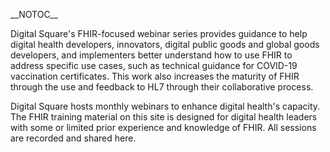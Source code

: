 __NOTOC__

{{Communityheader|title=FHIR}}

Digital Square's FHIR-focused webinar series provides guidance to help digital health developers, innovators, digital public goods and global goods developers, and implementers better understand how to use FHIR to address specific use cases, such as technical guidance for COVID-19 vaccination certificates. This work also increases the maturity of FHIR through the use and feedback to HL7 through their collaborative process.

Digital Square hosts monthly webinars to enhance digital health's capacity. The FHIR training material on this site is designed for digital health leaders with some or limited prior experience and knowledge of FHIR. All sessions are recorded and shared here.



<div class="articlebox-holder"><!-- do not remove -->

{{Articlebox
|type=Article
|title1=Global Goods Open Mic Series: Planning for security and scale for integrated systems, a case study of OpenFn implementation by the Ministry of Public Health, Thailand
|date = December 2, 2022
|languages = English, French
|description1 = In this session, Digital Square hosts UNICEF and OpenFN, an integration Platform as a Service (iPaaS) and a suite of open source extract, transform, and load, data-integration, and interoperability tools used to automate workflows and the exchange of information across and within systems in a secure, stable, and scalable manner. OpenFn team shares their experience working with UNICEF and the Government of Thailand to migrate sensitive data to cloud infrastructure. Learn about major takeaways from Thailand’s implementation of OpenFn SaaS, using a security checklist when planning for integration rollout, factors to consider regarding managed hosting vs. local deployment, and key features of OpenFn Lightning, an upcoming release. Digital Square technical security architect addresses data security considerations and recommendations for governments and global goods. 
|resources1=[https://wiki.digitalsquare.io/images/2/2a/OpenFn_Presentation_-_Security_During_Govt_Implementations.pdf Find the slides here],[https://youtu.be/cWCQit9gxZk Watch the recording]
|header1 = Resources
|description2 = Bon Jour. 
|resources2=[https://wiki.digitalsquare.io/images/2/2a/OpenFn_Presentation_-_Security_During_Govt_Implementations.pdf French slides],[https://youtu.be/cWCQit9gxZk French recording]
|header2 = French Resources
}}
{{Articlebox
|type=Webinar
|title1=Global Goods Open Mic Series: Understanding Reveal implementation in LMICs: A case study of Kenya, Senegal, and Zambia
|date = November 10, 2022
|description1 = Digital Square has launched the global goods open mic webinar series, a platform for our global goods partners to share their implementation journey in LMICs, working with country governments, donors, implementers, and health workers to deliver patient-centered healthcare. In this first session, we host Akros, who has spearheaded the development and community around Reveal, a digital global good that uses spatial intelligence to drive the delivery of life-saving interventions to the last mile. Akros shares its work with multiple countries and donors to apply geospatial data to plan and deliver health campaigns and routine services, demonstrates the use of Reveal, and showcases use cases summarizing geospatial data activation across the spectrum from low-tech paper maps to higher-tech navigation and delivery in Kenya, Senegal, and Zambia. 
|resources1=[https://drive.google.com/file/d/1LN83Ect2rc-P2vpOk27VivTk6SKxfNnN/view?usp=share_link  Find the slides here],[https://youtu.be/kYrsO_4cAZw Watch the recording]}}
{{Articlebox
|type=Webinar
|title1=Global Goods Open Mic Series: Understanding Reveal implementation in LMICs: A case study of Kenya, Senegal, and Zambia
|date = November 10, 2022
|description1 = Digital Square has launched the global goods open mic webinar series, a platform for our global goods partners to share their implementation journey in LMICs, working with country governments, donors, implementers, and health workers to deliver patient-centered healthcare. In this first session, we host Akros, who has spearheaded the development and community around Reveal, a digital global good that uses spatial intelligence to drive the delivery of life-saving interventions to the last mile. Akros shares its work with multiple countries and donors to apply geospatial data to plan and deliver health campaigns and routine services, demonstrates the use of Reveal, and showcases use cases summarizing geospatial data activation across the spectrum from low-tech paper maps to higher-tech navigation and delivery in Kenya, Senegal, and Zambia. 
|resources1=[https://drive.google.com/file/d/1LN83Ect2rc-P2vpOk27VivTk6SKxfNnN/view?usp=share_link  Find the slides here],[https://youtu.be/kYrsO_4cAZw Watch the recording]}}
{{Articlebox
|type=Webinar
|title1=Global Goods Open Mic Series: Understanding Reveal implementation in LMICs: A case study of Kenya, Senegal, and Zambia
|date = November 10, 2022
|description1 = Digital Square has launched the global goods open mic webinar series, a platform for our global goods partners to share their implementation journey in LMICs, working with country governments, donors, implementers, and health workers to deliver patient-centered healthcare. In this first session, we host Akros, who has spearheaded the development and community around Reveal, a digital global good that uses spatial intelligence to drive the delivery of life-saving interventions to the last mile. Akros shares its work with multiple countries and donors to apply geospatial data to plan and deliver health campaigns and routine services, demonstrates the use of Reveal, and showcases use cases summarizing geospatial data activation across the spectrum from low-tech paper maps to higher-tech navigation and delivery in Kenya, Senegal, and Zambia. 
|resources1=[https://drive.google.com/file/d/1LN83Ect2rc-P2vpOk27VivTk6SKxfNnN/view?usp=share_link  Find the slides here],[https://youtu.be/kYrsO_4cAZw Watch the recording]}}


</div><!-- do not remove -->